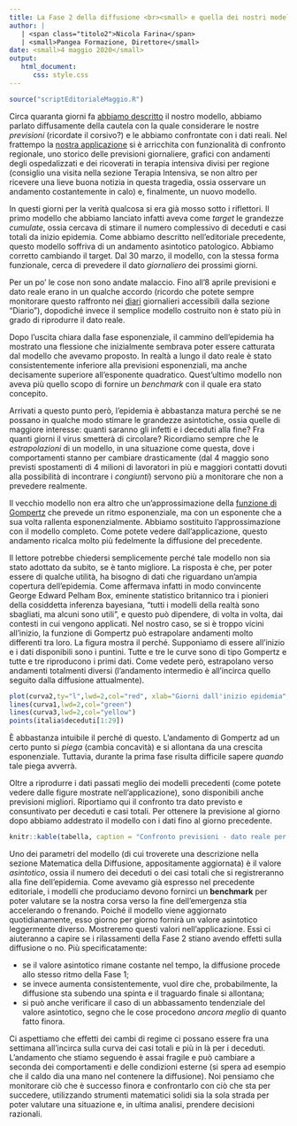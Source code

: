 ```yaml
---
title: La Fase 2 della diffusione <br><small> e quella dei nostri modelli</small>
author: |
   | <span class="titolo2">Nicola Farina</span>
   | <small>Pangea Formazione, Direttore</small>
date: <small>4 maggio 2020</small>
output: 
   html_document:
      css: style.css
---
```

```r
source("scriptEditorialeMaggio.R")
```
Circa quaranta giorni fa [abbiamo descritto](https://www.pangeadds.eu/demos/CoVid19/Report21marzo2020.html) il nostro modello, abbiamo parlato diffusamente della cautela con la quale considerare le nostre *previsioni* (ricordate il corsivo?) e le abbiamo confrontate con i dati reali. Nel frattempo la [nostra applicazione](https://www.pangeadds.eu/demos/CoVid19/) si è arricchita con funzionalità di confronto regionale, uno storico delle previsioni giornaliere, grafici con andamenti degli ospedalizzati e dei ricoverati in terapia intensiva divisi per regione (consiglio una visita nella sezione Terapia Intensiva, se non altro per ricevere una lieve buona notizia in questa tragedia, ossia osservare un andamento costantemente in calo) e, finalmente, un nuovo modello.
 
In questi giorni per la verità qualcosa si era già mosso sotto i riflettori. Il primo modello che abbiamo lanciato infatti aveva come *target* le grandezze *cumulate*, ossia cercava di stimare il numero complessivo di deceduti e casi totali da inizio epidemia. Come abbiamo descritto nell'editoriale precedente, questo modello soffriva di un andamento asintotico patologico. Abbiamo corretto cambiando il target. Dal 30 marzo, il modello, con la stessa forma funzionale, cerca di prevedere il dato *giornaliero* dei prossimi giorni. 

Per un po' le cose non sono andate malaccio. Fino all'8 aprile previsioni e dato reale erano in un qualche accordo (ricordo che potete sempre monitorare questo raffronto nei [diari](https://www.pangeadds.eu/demos/CoVid19/pastDiary/tabReport_2020-05-03.html)  giornalieri accessibili dalla sezione "Diario"), dopodiché invece il semplice modello costruito non è stato più in grado di riprodurre il dato reale. 

Dopo l'uscita chiara dalla fase esponenziale, il cammino dell'epidemia ha mostrato una flessione che inizialmente sembrava poter essere catturata dal modello che avevamo proposto. In realtà a lungo il dato reale è stato consistentemente inferiore alla previsioni esponenziali, ma anche decisamente superiore all'esponente quadratico. Quest'ultimo modello non aveva più quello scopo di fornire un *benchmark* con il quale era stato concepito. 

Arrivati a questo punto però, l'epidemia è abbastanza matura perché se ne possano in qualche modo stimare le grandezze asintotiche, ossia quelle di maggiore interesse: quanti saranno gli infetti e i deceduti alla fine? Fra quanti giorni il virus smetterà di circolare? Ricordiamo sempre che le *estrapolazioni* di un modello, in una situazione come questa, dove i comportamenti stanno per cambiare drasticamente (dal 4 maggio sono previsti spostamenti di 4 milioni di lavoratori in più e maggiori contatti dovuti alla possibilità di incontrare i *congiunti*) servono più a monitorare che non a prevedere realmente.

Il vecchio modello non era altro che un'approssimazione della [funzione di Gompertz](https://it.wikipedia.org/wiki/Legge_di_Gompertz) che prevede un ritmo esponenziale, ma con un esponente che a sua volta rallenta esponenzialmente. Abbiamo sostituito l'approssimazione con il modello completo. Come potete vedere dall'applicazione, questo andamento ricalca molto più fedelmente la diffusione del precedente.

Il lettore potrebbe chiedersi semplicemente perché tale modello non sia stato adottato da subito, se è tanto migliore. La risposta è che, per poter essere di qualche utilità,  ha bisogno di dati che riguardano un'ampia copertura dell'epidemia. Come affermava infatti in modo convincente George Edward Pelham Box, eminente statistico britannico tra i pionieri della cosiddetta inferenza bayesiana, "tutti i modelli della realtà sono sbagliati, ma alcuni sono utili", e questo può dipendere, di volta in volta, dai contesti in cui vengono applicati. Nel nostro caso, se si è troppo vicini all'inizio, la funzione di Gompertz può estrapolare andamenti molto differenti tra loro. La figura mostra il perché. Supponiamo di essere all'inizio e i dati disponibili sono i puntini. Tutte e tre le curve sono di tipo Gompertz e tutte e tre riproducono i primi dati. Come vedete però, estrapolano verso andamenti totalmenti diversi (l'andamento intermedio è all'incirca quello seguito dalla diffusione attualmente).

 
```r
plot(curva2,ty="l",lwd=2,col="red", xlab="Giorni dall'inizio epidemia", ylab="Deceduti",cex.lab=1.4)
lines(curva1,lwd=2,col="green")
lines(curva3,lwd=2,col="yellow")
points(italia$deceduti[1:29])
```

&Egrave; abbastanza intuibile il perché di questo. L'andamento di Gompertz ad un certo punto si *piega* (cambia concavità) e si allontana da una crescita esponenziale. Tuttavia, durante la prima fase risulta difficile sapere *quando* tale piega avverrà.

Oltre a riprodurre i dati passati meglio dei modelli precedenti (come potete vedere dalle figure mostrate nell'applicazione), sono disponibili anche previsioni migliori. Riportiamo qui il confronto tra dato previsto e consuntivato per deceduti e casi totali. Per ottenere la previsione al giorno dopo abbiamo addestrato il modello con i dati fino al giorno precedente. 

```r
knitr::kable(tabella, caption = "Confronto previsioni - dato reale per i deceduti e i casi totali")
```

Uno dei parametri del modello (di cui troverete una descrizione nella sezione Matematica della Diffusione, appositamente aggiornata) è il valore *asintotico*, ossia il numero dei deceduti o dei casi totali che si registreranno alla fine dell'epidemia. Come avevamo già espresso nel precedente editoriale, i modelli che produciamo devono fornirci un **benchmark** per poter valutare se la nostra corsa verso la fine dell'emergenza stia accelerando o frenando. Poiché il modello viene aggiornato quotidianamente, esso giorno per giorno fornirà un valore asintotico leggermente diverso. Mostreremo questi valori nell'applicazione. Essi ci aiuteranno a capire se i rilassamenti della Fase 2 stiano avendo effetti sulla diffusione o no. Più specificatamente:

- se il valore asintotico rimane costante nel tempo, la diffusione procede allo stesso ritmo della Fase 1;
- se invece aumenta consistentemente, vuol dire che, probabilmente, la diffusione sta subendo una spinta e il traguardo finale si allontana;
- si può anche verificare il caso di un abbassamento tendenziale del valore asintotico, segno che le cose procedono *ancora meglio* di quanto fatto finora. 

Ci aspettiamo che effetti dei cambi di regime ci possano essere fra una settimana all'incirca sulla curva dei casi totali e più in là per i deceduti. L'andamento che stiamo seguendo è assai fragile e può cambiare a seconda dei comportamenti e delle condizioni esterne (si spera ad esempio che il caldo dia una mano nel contenere la diffusione). Noi pensiamo che monitorare ciò che è successo finora e confrontarlo con ciò che sta per succedere, utilizzando strumenti matematici solidi sia la sola strada per poter valutare una situazione e, in ultima analisi, prendere decisioni razionali.
<br><br><br><br>
